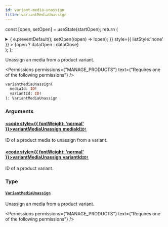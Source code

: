 ```yaml
---
id: variant-media-unassign
title: variantMediaUnassign
---
```






const [open, setOpen] = useState(startOpen);
return (
<details {...(open ? { open: true } : {})} className="details" style={{ border:'none', boxShadow:'none', background:'var(--ifm-background-color)' }}>
<summary
onClick={(e) => {
e.preventDefault();
setOpen((open) => !open);
}}
style={{ listStyle:'none' }} >
{open ? dataOpen : dataClose}
</summary>
{open && children}
</details>
);
};

Unassign an media from a product variant.


<Permissions permissions={"MANAGE_PRODUCTS"} text={"Requires one of the following permissions"} />


```graphql
variantMediaUnassign(
  mediaId: ID!
  variantId: ID!
): VariantMediaUnassign
```

### Arguments

#### [<code style={{ fontWeight: 'normal' }}>variantMediaUnassign.<b>mediaId</b></code>](#)<Bullet />[`ID!`](../../../api-reference/miscellaneous/scalars/id.mdx) <Badge class="badge badge--secondary" text="non-null"/> <Badge class="badge badge--secondary" text="scalar"/> <Badge class="badge badge--secondary" text="miscellaneous"/>

ID of a product media to unassign from a variant.

#### [<code style={{ fontWeight: 'normal' }}>variantMediaUnassign.<b>variantId</b></code>](#)<Bullet />[`ID!`](../../../api-reference/miscellaneous/scalars/id.mdx) <Badge class="badge badge--secondary" text="non-null"/> <Badge class="badge badge--secondary" text="scalar"/> <Badge class="badge badge--secondary" text="miscellaneous"/>

ID of a product variant.

### Type

#### [`VariantMediaUnassign`](../../../api-reference/products/objects/variant-media-unassign.mdx) <Badge class="badge badge--secondary" text="object"/> <Badge class="badge badge--secondary" text="products"/>

Unassign an media from a product variant.


<Permissions permissions={"MANAGE_PRODUCTS"} text={"Requires one of the following permissions"} />


